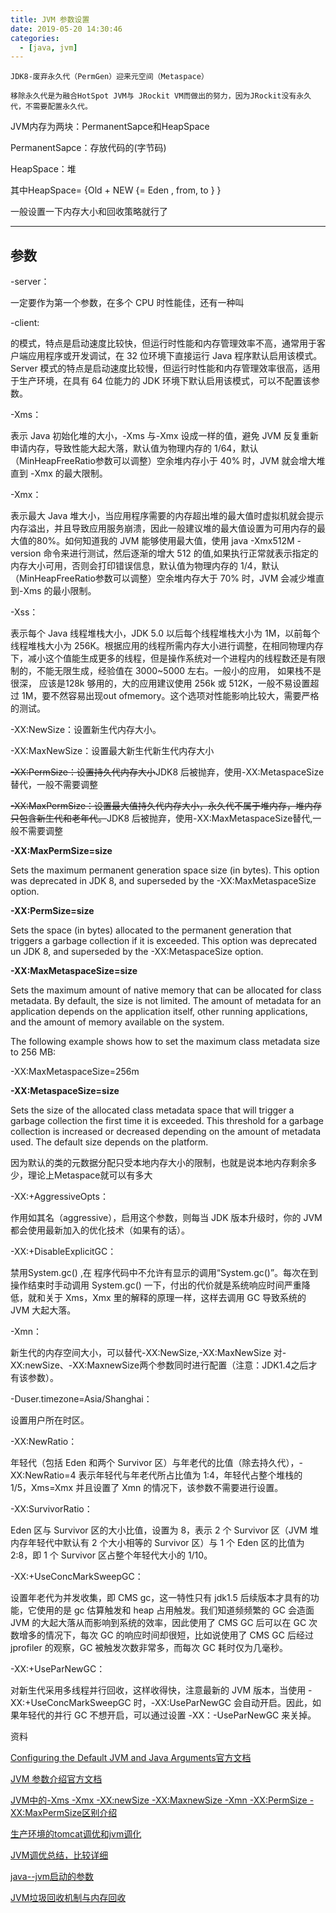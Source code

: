 ```yaml
---
title: JVM 参数设置
date: 2019-05-20 14:30:46
categories:
  - [java, jvm]
---
```


`JDK8-废弃永久代（PermGen）迎来元空间（Metaspace）`

`移除永久代是为融合HotSpot JVM与 JRockit VM而做出的努力，因为JRockit没有永久代，不需要配置永久代。`

JVM内存为两块：PermanentSapce和HeapSpace

PermanentSapce：存放代码的(字节码)

HeapSpace：堆

其中HeapSpace= {Old + NEW {= Eden , from, to } }


一般设置一下内存大小和回收策略就行了

---

<!--more-->

## 参数
-server：

一定要作为第一个参数，在多个 CPU 时性能佳，还有一种叫

-client: 

的模式，特点是启动速度比较快，但运行时性能和内存管理效率不高，通常用于客户端应用程序或开发调试，在 32 位环境下直接运行 Java 程序默认启用该模式。Server 模式的特点是启动速度比较慢，但运行时性能和内存管理效率很高，适用于生产环境，在具有 64 位能力的 JDK 环境下默认启用该模式，可以不配置该参数。

-Xms：

表示 Java 初始化堆的大小，-Xms 与-Xmx 设成一样的值，避免 JVM 反复重新申请内存，导致性能大起大落，默认值为物理内存的 1/64，默认（MinHeapFreeRatio参数可以调整）空余堆内存小于 40% 时，JVM 就会增大堆直到 -Xmx 的最大限制。

-Xmx：

表示最大 Java 堆大小，当应用程序需要的内存超出堆的最大值时虚拟机就会提示内存溢出，并且导致应用服务崩溃，因此一般建议堆的最大值设置为可用内存的最大值的80%。如何知道我的 JVM 能够使用最大值，使用 java -Xmx512M -version 命令来进行测试，然后逐渐的增大 512 的值,如果执行正常就表示指定的内存大小可用，否则会打印错误信息，默认值为物理内存的 1/4，默认（MinHeapFreeRatio参数可以调整）空余堆内存大于 70% 时，JVM 会减少堆直到-Xms 的最小限制。

-Xss：

表示每个 Java 线程堆栈大小，JDK 5.0 以后每个线程堆栈大小为 1M，以前每个线程堆栈大小为 256K。根据应用的线程所需内存大小进行调整，在相同物理内存下，减小这个值能生成更多的线程，但是操作系统对一个进程内的线程数还是有限制的，不能无限生成，经验值在 3000~5000 左右。一般小的应用， 如果栈不是很深， 应该是128k 够用的，大的应用建议使用 256k 或 512K，一般不易设置超过 1M，要不然容易出现out ofmemory。这个选项对性能影响比较大，需要严格的测试。

-XX:NewSize：设置新生代内存大小。

-XX:MaxNewSize：设置最大新生代新生代内存大小

~~-XX:PermSize：设置持久代内存大小~~JDK8 后被抛弃，使用-XX:MetaspaceSize替代，一般不需要调整

~~-XX:MaxPermSize：设置最大值持久代内存大小，永久代不属于堆内存，堆内存只包含新生代和老年代。~~JDK8 后被抛弃，使用-XX:MaxMetaspaceSize替代,一般不需要调整

**-XX:MaxPermSize=size**

Sets the maximum permanent generation space size (in bytes). This option was deprecated in JDK 8, and superseded by the -XX:MaxMetaspaceSize option.

**-XX:PermSize=size**

Sets the space (in bytes) allocated to the permanent generation that triggers a garbage collection if it is exceeded. This option was deprecated un JDK 8, and superseded by the -XX:MetaspaceSize option.

**-XX:MaxMetaspaceSize=size**

Sets the maximum amount of native memory that can be allocated for class metadata. By default, the size is not limited. The amount of metadata for an application depends on the application itself, other running applications, and the amount of memory available on the system.

The following example shows how to set the maximum class metadata size to 256 MB:

-XX:MaxMetaspaceSize=256m

**-XX:MetaspaceSize=size**

Sets the size of the allocated class metadata space that will trigger a garbage collection the first time it is exceeded. This threshold for a garbage collection is increased or decreased depending on the amount of metadata used. The default size depends on the platform.

因为默认的类的元数据分配只受本地内存大小的限制，也就是说本地内存剩余多少，理论上Metaspace就可以有多大

-XX:+AggressiveOpts：

作用如其名（aggressive），启用这个参数，则每当 JDK 版本升级时，你的 JVM 都会使用最新加入的优化技术（如果有的话）。

-XX:+DisableExplicitGC：

禁用System.gc() ,在 程序代码中不允许有显示的调用“System.gc()”。每次在到操作结束时手动调用 System.gc() 一下，付出的代价就是系统响应时间严重降低，就和关于 Xms，Xmx 里的解释的原理一样，这样去调用 GC 导致系统的 JVM 大起大落。

-Xmn：

新生代的内存空间大小，可以替代-XX:NewSize,-XX:MaxNewSize
对-XX:newSize、-XX:MaxnewSize两个参数同时进行配置（注意：JDK1.4之后才有该参数）。

-Duser.timezone=Asia/Shanghai：

设置用户所在时区。

-XX:NewRatio：

年轻代（包括 Eden 和两个 Survivor 区）与年老代的比值（除去持久代），-XX:NewRatio=4 表示年轻代与年老代所占比值为 1:4，年轻代占整个堆栈的 1/5，Xms=Xmx 并且设置了 Xmn 的情况下，该参数不需要进行设置。

-XX:SurvivorRatio：

Eden 区与 Survivor 区的大小比值，设置为 8，表示 2 个 Survivor 区（JVM 堆内存年轻代中默认有 2 个大小相等的 Survivor 区）与 1 个 Eden 区的比值为 2:8，即 1 个 Survivor 区占整个年轻代大小的 1/10。

-XX:+UseConcMarkSweepGC：

设置年老代为并发收集，即 CMS gc，这一特性只有 jdk1.5
后续版本才具有的功能，它使用的是 gc 估算触发和 heap 占用触发。我们知道频频繁的 GC 会造面 JVM
的大起大落从而影响到系统的效率，因此使用了 CMS GC 后可以在 GC 次数增多的情况下，每次 GC 的响应时间却很短，比如说使用了 CMS
GC 后经过 jprofiler 的观察，GC 被触发次数非常多，而每次 GC 耗时仅为几毫秒。

-XX:+UseParNewGC：

对新生代采用多线程并行回收，这样收得快，注意最新的 JVM 版本，当使用 -XX:+UseConcMarkSweepGC 时，-XX:UseParNewGC 会自动开启。因此，如果年轻代的并行 GC 不想开启，可以通过设置 -XX：-UseParNewGC 来关掉。



资料

[Configuring the Default JVM and Java Arguments官方文档](https://docs.oracle.com/cd/E22289_01/html/821-1274/configuring-the-default-jvm-and-java-arguments.html)

[JVM 参数介绍官方文档](https://docs.oracle.com/javase/8/docs/technotes/tools/unix/java.html)

[JVM中的-Xms -Xmx -XX:newSize -XX:MaxnewSize -Xmn -XX:PermSize -XX:MaxPermSize区别介绍](https://blog.csdn.net/tree_ifconfig/article/details/81222196)

[生产环境的tomcat调优和jvm调化](https://blog.csdn.net/ljj_9/article/details/79145324)

[JVM调优总结，比较详细](https://www.cnblogs.com/andy-zhou/p/5327288.html)

[java--jvm启动的参数](https://www.cnblogs.com/w-wfy/p/6415856.html)

[JVM垃圾回收机制与内存回收](https://www.cnblogs.com/sjxbg/p/9388615.html)
